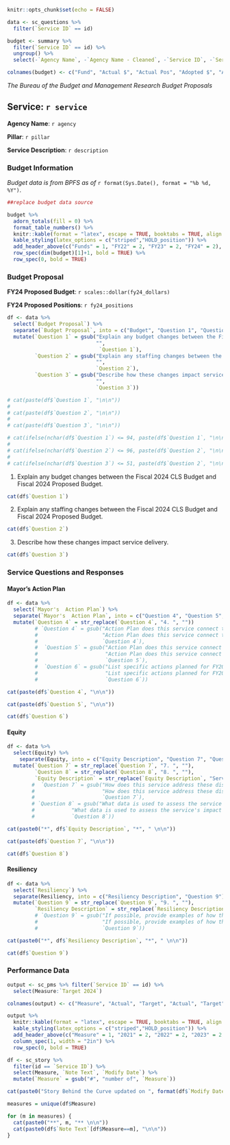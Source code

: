 ```r
knitr::opts_chunk$set(echo = FALSE)

data <- sc_questions %>%
  filter(`Service ID` == id)

budget <- summary %>%
  filter(`Service ID` == id) %>%
  ungroup() %>%
  select(-`Agency Name`, -`Agency Name - Cleaned`, -`Service ID`, -`Service Name`, -`FY24 Dollars - PROP`, -`FY24 Positions - PROP`)

colnames(budget) <- c("Fund", "Actual $", "Actual Pos", "Adopted $", "Adopted Pos", "CLS $", "CLS Pos")

```
*The Bureau of the Budget and Management Research Budget Proposals*

## Service: `r service`

**Agency Name**: `r agency`

**Pillar**: `r pillar`

**Service Description**: `r description`

### Budget Information

*Budget data is from BPFS as of* `r format(Sys.Date(), format = "%b %d, %Y") `.

```r
##replace budget data source

budget %>% 
  adorn_totals(fill = 0) %>%
  format_table_numbers() %>%
  knitr::kable(format = "latex", escape = TRUE, booktabs = TRUE, align = c("l", rep("r", 6))) %>%
  kable_styling(latex_options = c("striped","HOLD_position")) %>%
  add_header_above(c("Funds" = 1, "FY22" = 2, "FY23" = 2, "FY24" = 2), bold = TRUE) %>%
  row_spec(dim(budget)[1]+1, bold = TRUE) %>%
  row_spec(0, bold = TRUE)

```

### Budget Proposal

**FY24 Proposed Budget**: `r scales::dollar(fy24_dollars)`

**FY24 Proposed Positions**: `r fy24_positions `


```r

df <- data %>%
  select(`Budget Proposal`) %>%
  separate(`Budget Proposal`, into = c("Budget", "Question 1", "Question 2", "Question 3"), sep = "\\s+[1-3].\\s") %>%
  mutate(`Question 1` = gsub("Explain any budget changes between the Fiscal 2024 CLS Budget and Fiscal 2024 Proposed Budget.",
                             "",
                              `Question 1`),
         `Question 2` = gsub("Explain any staffing changes between the Fiscal 2024 CLS Budget and Fiscal 2024 Proposed Budget.",
                             "",
                             `Question 2`),
         `Question 3` = gsub("Describe how these changes impact service delivery.",
                             "",
                             `Question 3`))

# cat(paste(df$`Question 1`, "\n\n"))
# 
# cat(paste(df$`Question 2`, "\n\n"))
# 
# cat(paste(df$`Question 3`, "\n\n"))

# cat(ifelse(nchar(df$`Question 1`) <= 94, paste(df$`Question 1`, "\n\n", "No answer provided", "\n\n"), paste(df$`Question 1`, "\n\n")))
# 
# cat(ifelse(nchar(df$`Question 2`) <= 96, paste(df$`Question 2`, "\n\n", "No answer provided", "\n\n"), paste(df$`Question 2`, "\n\n")))
# 
# cat(ifelse(nchar(df$`Question 3`) <= 51, paste(df$`Question 2`, "\n\n", "No answer provided", "\n\n"), paste(df$`Question 3`, "\n\n")))

```

1. Explain any budget changes between the Fiscal 2024 CLS Budget and Fiscal 2024 Proposed Budget.

```r

cat(df$`Question 1`)

```

2. Explain any staffing changes between the Fiscal 2024 CLS Budget and Fiscal 2024 Proposed Budget.

```r

cat(df$`Question 2`)

```

3. Describe how these changes impact service delivery.

```r

cat(df$`Question 3`)

```

### Service Questions and Responses

#### Mayor's Action Plan
```r

df <- data %>%
  select(`Mayor's  Action Plan`) %>%
  separate(`Mayor's  Action Plan`, into = c("Question 4", "Question 5", "Question 6"), sep = "\\s+[4-6].\\s") %>%
  mutate(`Question 4` = str_replace(`Question 4`, "4. ", ""))
         # `Question 4` = gsub("Action Plan does this service connect to?", 
         #                     "Action Plan does this service connect to?\n\n", 
         #                     `Question 4`),
         #  `Question 5` = gsub("Action Plan does this service connect to?", 
         #                      "Action Plan does this service connect to?\n\n", 
         #                      `Question 5`),
         #  `Question 6` = gsub("List specific actions planned for FY2024 that are tied to these goals and actions.", 
         #                      "List specific actions planned for FY2024 that are tied to these goals and actions.\n\n", 
         #                      `Question 6`))

cat(paste(df$`Question 4`, "\n\n"))

cat(paste(df$`Question 5`, "\n\n"))

cat(df$`Question 6`)

```



#### Equity
```r

df <- data %>%
  select(Equity) %>%
    separate(Equity, into = c("Equity Description", "Question 7", "Question 8"), sep = "\\s+[7-8].\\s") %>%
  mutate(`Question 7` = str_replace(`Question 7`, "7. ", ""),
         `Question 8` = str_replace(`Question 8`, "8. ", ""),
         `Equity Description` = str_replace(`Equity Description`, "Service Delivery & Equity", ""))
        #  `Question 7` = gsub("How does this service address these disparities?",
        #                      "How does this service address these disparities?\n\n",
        #                      `Question 7`),
        # `Question 8` = gsub("What data is used to assess the service's impact on reducing these disparities?",
        #            "What data is used to assess the service's impact on reducing these disparities?\n\n",
        #            `Question 8`))

cat(paste0("*", df$`Equity Description`, "*", " \n\n"))

cat(paste(df$`Question 7`, "\n\n"))

cat(df$`Question 8`)

```


#### Resiliency
```r

df <- data %>%
  select(`Resiliency`) %>%
  separate(Resiliency, into = c("Resiliency Description", "Question 9"), sep = "               ") %>%
  mutate(`Question 9` = str_replace(`Question 9`, "9. ", ""),
         `Resiliency Description` = str_replace(`Resiliency Description`, "Service Delivery & Resiliency", ""))
         # `Question 9` = gsub("If possible, provide examples of how this service is doing this currently or has done this in the past.",
         #                     "If possible, provide examples of how this service is doing this currently or has done this in the past.\n\n", 
         #                     `Question 9`))

cat(paste0("*", df$`Resiliency Description`, "*", " \n\n"))

cat(df$`Question 9`)

```


### Performance Data
```r
  
output <- sc_pms %>% filter(`Service ID` == id) %>%
  select(Measure:`Target 2024`)

colnames(output) <- c("Measure", "Actual", "Target", "Actual", "Target", "Actual", "Target", "Target")

output %>%
  knitr::kable(format = "latex", escape = TRUE, booktabs = TRUE, align = c("l", rep("r", 7))) %>%
  kable_styling(latex_options = c("striped","HOLD_position")) %>%
  add_header_above(c("Measure" = 1, "2021" = 2, "2022" = 2, "2023" = 2, "2024" = 1), bold = TRUE) %>%
  column_spec(1, width = "2in") %>%
  row_spec(0, bold = TRUE)

```



```r

df <- sc_story %>%
  filter(id == `Service ID`) %>%
  select(Measure, `Note Text`, `Modify Date`) %>%
  mutate(`Measure` = gsub("#", "number of", `Measure`))

cat(paste0("Story Behind the Curve updated on ", format(df$`Modify Date`[1], format = "%b %d, %Y"), "\n\n"))

measures = unique(df$Measure)

for (m in measures) {
  cat(paste0("**", m, "** \n\n"))
  cat(paste0(df$`Note Text`[df$Measure==m], "\n\n"))
}

```